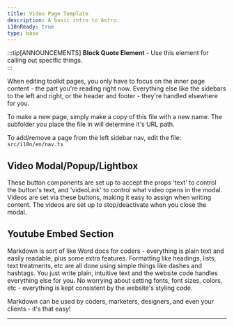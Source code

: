 ```yaml
---
title: Video Page Template
description: A basic intro to Astro.
i18nReady: true
type: base
---
```




:::tip[ANNOUNCEMENTS]
**Block Quote Element** - Use this element for calling out specific things.  
:::


When editing toolkit pages, you only have to focus on the inner page content - the part you're reading right now.  Everything else like the sidebars to the left and right, or the header and footer - they're handled elsewhere for you.

To make a new page, simply make a copy of this file with a new name.  The subfolder you place the file in will determine it's URL path.

To add/remove a page from the left sidebar nav, edit the file: `src/i18n/en/nav.ts`

## Video Modal/Popup/Lightbox

These button components are set up to accept the props 'text' to control the button's text, and 'videoLink' to control what video opens in the modal.  Videos are set via these buttons, making it easy to assign when writing content.  The videos are set up to stop/deactivate when you close the modal.

<VideoButton
	text="Video Button Example"
	videoLink="https://www.youtube.com/embed/kuZbgM8yxtY"
/>

<VideoButton
	text="Another Video Button Example"
	videoLink="https://www.youtube.com/embed/TbV7loKp69s"
/>

<VideoButton
	text="Even Another Video Button Example"
	videoLink="https://www.youtube.com/embed/Ac7G7xOG2Ag"
/>


## Youtube Embed Section

Markdown is sort of like Word docs for coders - everything is plain text and easily readable, plus some extra features.  Formatting like headings, lists, text treatments, etc are all done using simple things like dashes and hashtags.  You just write plain, intuitive text and the website code handles everything else for you.  No worrying about setting fonts, font sizes, colors, etc - everything is kept consistent by the website's styling code.

Markdown can be used by coders, marketers, designers, and even your clients - it's that easy! 



---

<YouTubeEmbed videoId="ZmYm-4esDgA" />
